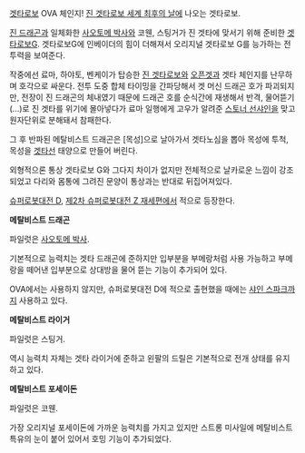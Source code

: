 [[겟타로보]] OVA 체인지! [[진 겟타로보 세계 최후의 날]]에 나오는 겟타로보.

[[진 드래곤]]과 일체화한 [[사오토메 박사]]와 코웬, 스팅거가 진 겟타에 맞서기 위해 준비한 [[겟타로보G]]. 겟타로보G에 인베이더의 힘이 더해져서 오리지널 겟타로보 G를 능가하는 전투력을 보여준다.

작중에선 료마, 하야토, 벤케이가 탑승한 [[진 겟타로보]]와 [[오픈겟]]과 겟타 체인지를 난무하며 호각으로 싸운다. 전투 도중 합체 타이밍을 간파당해서 겟 머신 드래곤 호가 파괴되지만, 전장이 진 드래곤의 체내였기 때문에 드래곤 호를 순식간에 재생해서 반격, 물어뜯기(...)로 진 겟타를 위기에 몰아넣다가 료마 일행에게 고우가 알려준 [[스토너 선샤인]]을 맞고 원자단위로 분해돼서 참패한다.

그 후 반파된 메탈비스트 드래곤은 [목성]으로 날아가서 겟타노심을 뽑아 목성에 투척, 목성을 [[겟타선]] 태양으로 만들어 버린다.

외형적으론 통상 겟타로보 G와 그다지 차이가 없지만 전체적으로 날카로운 느낌이 강조되었고 다리와 몸통에 그려진 문양이 통상과는 반대로 뒤집어져있다.

[[슈퍼로봇대전 D]], [[제2차 슈퍼로봇대전 Z 재세편]]에서 적으로 등장한다.

'''메탈비스트 드래곤'''

파일럿은 [[사오토메 박사]].

기본적으로 능력치는 겟타 드래곤에 준하지만 입부분을 부메랑처럼 사용 가능하고 부메랑을 떼어낸 입부분으로 상대방을 물어 뜯는 기능이 추가되어 있다.

OVA에서는 사용하지 않지만, 슈퍼로봇대전 D에 적으로 출현했을 때에는 [[샤인 스파크]]까지 사용하고 있다.

'''메탈비스트 라이거'''

파일럿은 스팅거.

역시 능력치 자체는 겟타 라이거에 준하고 왼팔의 드릴은 기본적으로 전개 상태를 유지하고 있다.

'''메탈비스트 포세이돈'''

파일럿은 코웬.

가장 오리지널 포세이돈에 가까운 능력치를 가지고 있지만 스트롱 미사일에 메탈비스트 특유의 눈이 붙어 있어서 호밍 기능이 추가되었다.
